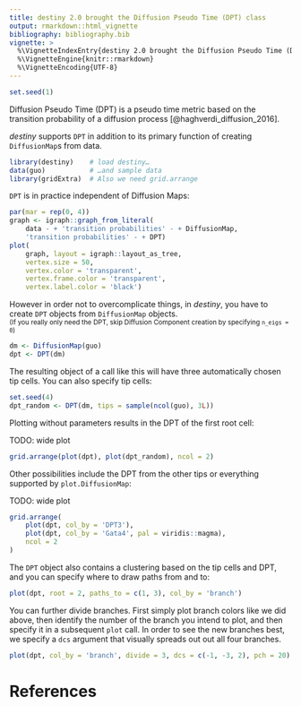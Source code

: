 ```yaml
---
title: destiny 2.0 brought the Diffusion Pseudo Time (DPT) class
output: rmarkdown::html_vignette
bibliography: bibliography.bib
vignette: >
  %\VignetteIndexEntry{destiny 2.0 brought the Diffusion Pseudo Time (DPT) class}
  %\VignetteEngine{knitr::rmarkdown}
  %\VignetteEncoding{UTF-8}
---
```


```r
set.seed(1)
```

Diffusion Pseudo Time (DPT) is a pseudo time metric based on the transition probability of a diffusion process [@haghverdi_diffusion_2016].

*destiny*  supports `DPT` in addition to its primary function of creating `DiffusionMap`s from data.

```r
library(destiny)    # load destiny…
data(guo)           # …and sample data
library(gridExtra)  # Also we need grid.arrange
```

`DPT` is in practice independent of Diffusion Maps:

```r
par(mar = rep(0, 4))
graph <- igraph::graph_from_literal(
    data - + 'transition probabilities' - + DiffusionMap,
    'transition probabilities' - + DPT)
plot(
    graph, layout = igraph::layout_as_tree,
    vertex.size = 50,
    vertex.color = 'transparent',
    vertex.frame.color = 'transparent',
    vertex.label.color = 'black')
```

However in order not to overcomplicate things, in *destiny*, you have to create `DPT` objects from `DiffusionMap` objects.  
<small>(If you really only need the DPT, skip Diffusion Component creation by specifying `n_eigs = 0`)</small>

```r
dm <- DiffusionMap(guo)
dpt <- DPT(dm)
```

The resulting object of a call like this will have three automatically chosen tip cells. You can also specify tip cells:

```r
set.seed(4)
dpt_random <- DPT(dm, tips = sample(ncol(guo), 3L))
```

Plotting without parameters results in the DPT of the first root cell:

TODO: wide plot

```r
grid.arrange(plot(dpt), plot(dpt_random), ncol = 2)
```

Other possibilities include the DPT from the other tips or everything supported by `plot.DiffusionMap`:

TODO: wide plot

```r
grid.arrange(
    plot(dpt, col_by = 'DPT3'),
    plot(dpt, col_by = 'Gata4', pal = viridis::magma),
    ncol = 2
)
```

The `DPT` object also contains a clustering based on the tip cells and DPT, and you can specify where to draw paths from and to:

```r
plot(dpt, root = 2, paths_to = c(1, 3), col_by = 'branch')
```

You can further divide branches. First simply plot branch colors like we did above, then identify the number of the branch you intend to plot, and then specify it in a subsequent `plot` call. In order to see the new branches best, we specify a `dcs` argument that visually spreads out out all four branches.

```r
plot(dpt, col_by = 'branch', divide = 3, dcs = c(-1, -3, 2), pch = 20)
```

References
==========

<div id="refs"></div>
